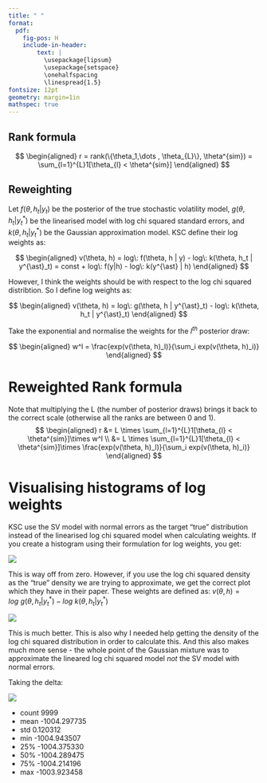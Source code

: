```yaml
---
title: " "
format:
  pdf:
    fig-pos: H
    include-in-header:
        text: |
          \usepackage{lipsum}
          \usepackage{setspace}
          \onehalfspacing
          \linespread{1.5}
fontsize: 12pt
geometry: margin=1in
mathspec: true
---
```


## Rank formula

$$
\begin{aligned}
r = rank(\{\theta_1,\dots , \theta_{L}\}, \theta^{sim}) = \sum_{l=1}^{L}1[\theta_{l} < \theta^{sim}]
\end{aligned}
$$

## Reweighting

Let $f(\theta, h_t | y_t)$ be the posterior of the true stochastic volatility model, $g(\theta, h_t | y^{\ast}_t)$ be the linearised model with log chi squared standard errors, and $k(\theta, h_t | y^{\ast}_t)$ be the Gaussian approximation model. KSC define their log weights as:

$$
\begin{aligned}
v(\theta, h) = log\: f(\theta, h | y) - log\:  k(\theta, h_t | y^{\ast}_t) = const + log\: f(y|h) - log\: k(y^{\ast} | h)
\end{aligned}
$$

However, I think the weights should be with respect to the log chi squared distribtion. So I define log weights as:

$$
\begin{aligned}
v(\theta, h) = log\: g(\theta, h | y^{\ast}_t) - log\:  k(\theta, h_t | y^{\ast}_t)
\end{aligned}
$$

Take the exponential and normalise the weights for the $l^{th}$ posterior draw:

$$
\begin{aligned}
w^l = \frac{exp(v(\theta, h)_l)}{\sum_i exp(v(\theta, h)_i)}
\end{aligned}
$$

# Reweighted Rank formula
Note that multiplying the L (the number of posterior draws) brings it back to the correct scale (otherwise all the ranks are between 0 and 1).
$$
\begin{aligned}
r &= L \times \sum_{l=1}^{L}1[\theta_{l} < \theta^{sim}]\times w^l   \\
&= L \times \sum_{l=1}^{L}1[\theta_{l} < \theta^{sim}]\times \frac{exp(v(\theta, h)_l)}{\sum_i exp(v(\theta, h)_i)}
\end{aligned}
$$

# Visualising histograms of log weights

KSC use the SV model with normal errors as the target "true" distribution instead of the linearised log chi squared model when calculating weights. If you create a histogram using their formulation for log weights, you get:

![](../reweight_samples/incorrect.png)

This is way off from zero. However, if you use the log chi squared density  as the "true" density we are trying to approximate, we get the correct plot which they have in their paper. These weights are defined as: $v(\theta, h) = log\: g(\theta, h_t | y^{\ast}_t) - log\:  k(\theta, h_t | y^{\ast}_t)$

![](../reweight_samples/correct.png)

This is much better. This is also why I needed help getting the density of the log chi squared distribution in order to calculate this. And this also makes much more sense - the whole point of the Gaussian mixture was to approximate the lineared log chi squared model _not_ the SV model with normal errors.

Taking the delta:

![](delta_histograms.png)

- count	9999
- mean -1004.297735
- std	0.120312
- min	-1004.943507
- 25%	-1004.375330
- 50%	-1004.289475
- 75%	-1004.214196
- max	-1003.923458

